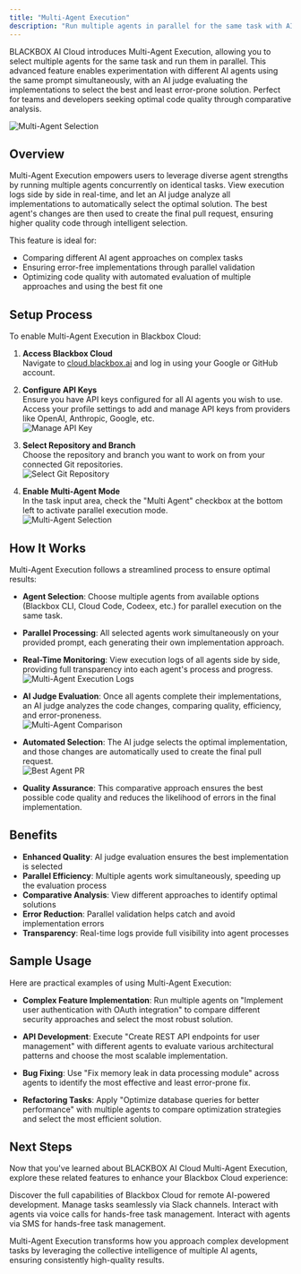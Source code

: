 ```yaml
---
title: "Multi-Agent Execution"
description: "Run multiple agents in parallel for the same task with AI judge evaluation in BLACKBOX AI Cloud."
---
```


BLACKBOX AI Cloud introduces Multi-Agent Execution, allowing you to select multiple agents for the same task and run them in parallel. This advanced feature enables experimentation with different AI agents using the same prompt simultaneously, with an AI judge evaluating the implementations to select the best and least error-prone solution. Perfect for teams and developers seeking optimal code quality through comparative analysis.

   ![Multi-Agent Selection](/images/blackbox-cloud/cloud_multiagent_select.png)


## Overview

Multi-Agent Execution empowers users to leverage diverse agent strengths by running multiple agents concurrently on identical tasks. View execution logs side by side in real-time, and let an AI judge analyze all implementations to automatically select the optimal solution. The best agent's changes are then used to create the final pull request, ensuring higher quality code through intelligent selection.

This feature is ideal for:
- Comparing different AI agent approaches on complex tasks
- Ensuring error-free implementations through parallel validation
- Optimizing code quality with automated evaluation of multiple approaches and using the best fit one

## Setup Process

To enable Multi-Agent Execution in Blackbox Cloud:

1. **Access Blackbox Cloud**  
   Navigate to [cloud.blackbox.ai](https://cloud.blackbox.ai) and log in using your Google or GitHub account.

2. **Configure API Keys**  
   Ensure you have API keys configured for all AI agents you wish to use. Access your profile settings to add and manage API keys from providers like OpenAI, Anthropic, Google, etc.  
   ![Manage API Key](/images/blackbox-cloud/cloud_manage_repo_api_key.png)

3. **Select Repository and Branch**  
   Choose the repository and branch you want to work on from your connected Git repositories.  
   ![Select Git Repository](/images/blackbox-cloud/cloud_git_repo_select.png)

4. **Enable Multi-Agent Mode**  
   In the task input area, check the "Multi Agent" checkbox at the bottom left to activate parallel execution mode.  
   ![Multi-Agent Selection](/images/blackbox-cloud/cloud_multiagent_select.png)

## How It Works

Multi-Agent Execution follows a streamlined process to ensure optimal results:

- **Agent Selection**: Choose multiple agents from available options (Blackbox CLI, Cloud Code, Codeex, etc.) for parallel execution on the same task.

- **Parallel Processing**: All selected agents work simultaneously on your provided prompt, each generating their own implementation approach.

- **Real-Time Monitoring**: View execution logs of all agents side by side, providing full transparency into each agent's process and progress.  
  ![Multi-Agent Execution Logs](/images/blackbox-cloud/cloud_multiagent_exec_log.png)

- **AI Judge Evaluation**: Once all agents complete their implementations, an AI judge analyzes the code changes, comparing quality, efficiency, and error-proneness.  
  ![Multi-Agent Comparison](/images/blackbox-cloud/cloud_multiagent_compare.png)

- **Automated Selection**: The AI judge selects the optimal implementation, and those changes are automatically used to create the final pull request.  
  ![Best Agent PR](/images/blackbox-cloud/cloud_multiagent_pr_of_best.png)

- **Quality Assurance**: This comparative approach ensures the best possible code quality and reduces the likelihood of errors in the final implementation.

## Benefits

- **Enhanced Quality**: AI judge evaluation ensures the best implementation is selected
- **Parallel Efficiency**: Multiple agents work simultaneously, speeding up the evaluation process
- **Comparative Analysis**: View different approaches to identify optimal solutions
- **Error Reduction**: Parallel validation helps catch and avoid implementation errors
- **Transparency**: Real-time logs provide full visibility into agent processes

## Sample Usage

Here are practical examples of using Multi-Agent Execution:

- **Complex Feature Implementation**: Run multiple agents on "Implement user authentication with OAuth integration" to compare different security approaches and select the most robust solution.

- **API Development**: Execute "Create REST API endpoints for user management" with different agents to evaluate various architectural patterns and choose the most scalable implementation.

- **Bug Fixing**: Use "Fix memory leak in data processing module" across agents to identify the most effective and least error-prone fix.

- **Refactoring Tasks**: Apply "Optimize database queries for better performance" with multiple agents to compare optimization strategies and select the most efficient solution.

## Next Steps

Now that you've learned about BLACKBOX AI Cloud Multi-Agent Execution, explore these related features to enhance your Blackbox Cloud experience:

<CardGroup>
  <Card title="Blackbox Cloud" icon="cloud" href="./blackbox-cloud">
    Discover the full capabilities of Blackbox Cloud for remote AI-powered development.
  </Card>

  <Card title="Slack Integration" icon="slack" href="./blackbox-cloud-slack">
    Manage tasks seamlessly via Slack channels.
  </Card>

  <Card title="BLACKBOX AI Cloud Voice" icon="phone" href="./blackbox-cloud-voice">
    Interact with agents via voice calls for hands-free task management.
  </Card>

  <Card title="BLACKBOX AI Cloud SMS" icon="message" href="./blackbox-cloud-sms">
    Interact with agents via SMS for hands-free task management.
  </Card>
</CardGroup>

Multi-Agent Execution transforms how you approach complex development tasks by leveraging the collective intelligence of multiple AI agents, ensuring consistently high-quality results.
